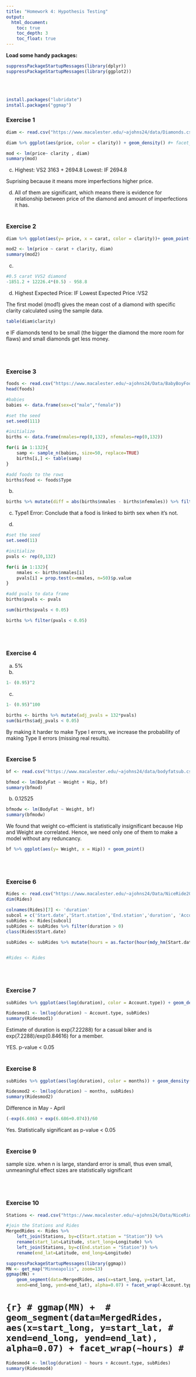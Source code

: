 ---
title: "Homework 4: Hypothesis Testing"
output:
  html_document:
    toc: true
    toc_depth: 3
    toc_float: true
---


**Load some handy packages:**

```{r, warning=FALSE}
suppressPackageStartupMessages(library(dplyr))
suppressPackageStartupMessages(library(ggplot2))
```


<br>
<br>

```{r}
install.packages("lubridate")
install.packages("ggmap")
```


### Exercise 1

```{r}
diam <- read.csv("https://www.macalester.edu/~ajohns24/data/Diamonds.csv")
```

```{r}
diam %>% ggplot(aes(price, color = clarity)) + geom_density() #+ facet_wrap(~clarity)
```
```{r}
mod <- lm(price~ clarity , diam)
summary(mod)
```
c. Highest: VS2 3163 + 2694.8
   Lowest: IF 2694.8
   
Suprising because it means more imperfections higher price.

d. All of them are significant, which means there is evidence for relationship between price of the diamond and amount of imperfections it has.
<br>
<br>

### Exercise 2

```{r}
diam %>% ggplot(aes(y= price, x = carat, color = clarity))+ geom_point() + geom_smooth(method = 'lm')
```

```{r}
mod2 <- lm(price ~ carat + clarity, diam)
summary(mod2)
```
c.
```{r}
#0.5 carat VVS2 diamond
-1851.2 + 12226.4*(0.5) - 958.8
```
d. Highest Expected Price: IF
   Lowest Expected Price :VS2

The first model (mod1) gives the mean cost of a diamond with specific clarity calculated using the sample data. 

```{r}
table(diam$clarity)
```

e
IF diamonds tend to be small (the bigger the diamond the more room for flaws) and small diamonds get less money.

<br>
<br>

### Exercise 3


```{r}
foods <- read.csv("https://www.macalester.edu/~ajohns24/Data/BabyBoyFood.csv")
head(foods)
```
```{r}
#babies
babies <- data.frame(sex=c("male","female"))

#set the seed
set.seed(111)

#initialize
births <- data.frame(nmales=rep(0,132), nfemales=rep(0,132))

for(i in 1:132){
    samp <- sample_n(babies, size=50, replace=TRUE)
    births[i,] <- table(samp)
}

#add foods to the rows
births$food <- foods$Type
```

b.
```{r}
births %>% mutate(diff = abs(births$nmales - births$nfemales)) %>% filter(diff == max(diff))
```

c. Type1 Error: Conclude that a food is linked to birth sex when it's not.

d. 
```{r}
#set the seed
set.seed(11)

#initialize
pvals <- rep(0,132)

for(i in 1:132){
    nmales <- births$nmales[i]
    pvals[i] = prop.test(x=nmales, n=50)$p.value
}

#add pvals to data frame
births$pvals <- pvals

sum(births$pvals < 0.05)

births %>% filter(pvals < 0.05)
```

<br>
<br>

### Exercise 4
a. 5%
b. 
```{r}
1- (0.95)^2
```
c. 

```{r}
1- (0.95)^100
```
```{r}
births <- births %>% mutate(adj_pvals = 132*pvals)
sum(births$adj_pvals < 0.05)
```

By making it harder to make Type I errors, we increase the probability of making Type II errors (missing real results).
<br>
<br>

### Exercise 5

```{r}
bf <- read.csv("https://www.macalester.edu/~ajohns24/data/bodyfatsub.csv")

```

```{r}
bfmod <- lm(BodyFat ~ Weight + Hip, bf)
summary(bfmod)
```
b. 0.12525 

```{r}
bfmodw <- lm(BodyFat ~ Weight, bf)
summary(bfmodw)
```
We found that weight co-efficient is statistically insignificant because Hip and Weight are correlated. Hence, we need only one of them to make a model without any reduncancy.

```{r}
bf %>% ggplot(aes(y= Weight, x = Hip)) + geom_point()
```

<br>
<br>


### Exercise 6
```{r}
Rides <- read.csv("https://www.macalester.edu/~ajohns24/Data/NiceRide2016sub.csv")
dim(Rides)

```
```{r}
colnames(Rides)[7] <- 'duration'
subcol = c('Start.date','Start.station','End.station','duration', 'Account.type')
subRides <- Rides[subcol]
subRides <- subRides %>% filter(duration > 0)
class(Rides$Start.date)

subRides <- subRides %>% mutate(hours = as.factor(hour(mdy_hm(Start.date))), months = as.factor(month(mdy_hm(Start.date))))


#Rides <- Rides 
```


<br>
<br>


### Exercise 7
```{r}
subRides %>% ggplot(aes(log(duration), color = Account.type)) + geom_density()
```


```{r}
Ridesmod1 <- lm(log(duration) ~ Account.type, subRides)
summary(Ridesmod1)
```
Estimate  of duration is exp(7.22288) for a casual biker and is exp(7.2288)/exp(0.84616) for a member.

YES. p-value < 0.05
<br>
<br>

### Exercise 8

```{r}
subRides %>% ggplot(aes(log(duration), color = months)) + geom_density()
```
```{r}
Ridesmod2 <- lm(log(duration) ~ months, subRides)
summary(Ridesmod2)
```
Difference in May - April
```{r}
(-exp(6.686) + exp(6.686+0.074))/60
```

Yes. Statistically significant as p-value < 0.05
<br>
<br>

### Exercise 9
sample size. when n is large, standard error is small, thus even small, unmeaningful effect sizes are statistically significant


<br>
<br>

### Exercise 10

```{r}
Stations <- read.csv("https://www.macalester.edu/~ajohns24/Data/NiceRideStations.csv")

```


```{r}
#join the Stations and Rides    
MergedRides <- Rides %>%
    left_join(Stations, by=c(Start.station = "Station")) %>%
    rename(start_lat=Latitude, start_long=Longitude) %>%
    left_join(Stations, by=c(End.station = "Station")) %>%
    rename(end_lat=Latitude, end_long=Longitude)
```

```{r}
suppressPackageStartupMessages(library(ggmap))
MN <- get_map("Minneapolis", zoom=13)
ggmap(MN) + 
    geom_segment(data=MergedRides, aes(x=start_long, y=start_lat,
    xend=end_long, yend=end_lat), alpha=0.07) + facet_wrap(~Account.type)
```

# ```{r}
# ggmap(MN) + 
#     geom_segment(data=MergedRides, aes(x=start_long, y=start_lat,
#     xend=end_long, yend=end_lat), alpha=0.07) + facet_wrap(~hours)
# ```




```{r}
Ridesmod4 <- lm(log(duration) ~ hours + Account.type, subRides)
summary(Ridesmod4)
```


